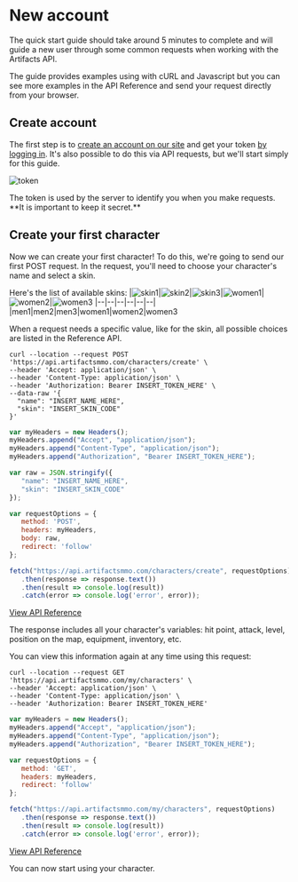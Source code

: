 
# New account

The quick start guide should take around 5 minutes to complete and will guide a new user through some common requests when working with the Artifacts API.

The guide provides examples using with cURL and Javascript but you can see more examples in the API Reference and send your request directly from your browser.


## Create account

The first step is to [create an account on our site](https://artifactsmmo.com/account/create) and get your token [by logging in](https://artifactsmmo.com/account). It's also possible to do this via API requests, but we'll start simply for this guide. 

![token](https://api.artifactsmmo.com/images/docs/token.png)

<Callout type="warning" emoji="⚠️">
The token is used by the server to identify you when you make requests.&#x20;
**It is important to keep it secret.**
</Callout>


## Create your first character

Now we can create your first character! To do this, we're going to send our first POST request.
In the request, you'll need to choose your character's name and select a skin.

Here's the list of available skins:
|![skin1](https://api.artifactsmmo.com/images/characters/men1.png)|![skin2](https://api.artifactsmmo.com/images/characters/men2.png)|![skin3](https://api.artifactsmmo.com/images/characters/men3.png)|![women1](https://api.artifactsmmo.com/images/characters/women1.png)|![women2](https://api.artifactsmmo.com/images/characters/women2.png)|![women3](https://api.artifactsmmo.com/images/characters/women3.png)
|--|--|--|--|--|--|
|men1|men2|men3|women1|women2|women3

When a request needs a specific value, like for the skin, all possible choices are listed in the Reference API.

```http filename="cURL" copy
curl --location --request POST 'https://api.artifactsmmo.com/characters/create' \
--header 'Accept: application/json' \
--header 'Content-Type: application/json' \
--header 'Authorization: Bearer INSERT_TOKEN_HERE' \
--data-raw '{
  "name": "INSERT_NAME_HERE",
  "skin": "INSERT_SKIN_CODE"
}'
```

```js filename="Javascript" copy
var myHeaders = new Headers();
myHeaders.append("Accept", "application/json");
myHeaders.append("Content-Type", "application/json");
myHeaders.append("Authorization", "Bearer INSERT_TOKEN_HERE");

var raw = JSON.stringify({
   "name": "INSERT_NAME_HERE",
   "skin": "INSERT_SKIN_CODE"
});

var requestOptions = {
   method: 'POST',
   headers: myHeaders,
   body: raw,
   redirect: 'follow'
};

fetch("https://api.artifactsmmo.com/characters/create", requestOptions)
   .then(response => response.text())
   .then(result => console.log(result))
   .catch(error => console.log('error', error));
```

[View API Reference](https://api.artifactsmmo.com/docs/#/operations/create_character_characters_create_post)

The response includes all your character's variables: hit point, attack, level, position on the map, equipment, inventory, etc.

You can view this information again at any time using this request:

```http filename="cURL" copy
curl --location --request GET 'https://api.artifactsmmo.com/my/characters' \
--header 'Accept: application/json' \
--header 'Content-Type: application/json' \
--header 'Authorization: Bearer INSERT_TOKEN_HERE'
```

```js filename="Javascript" copy
var myHeaders = new Headers();
myHeaders.append("Accept", "application/json");
myHeaders.append("Content-Type", "application/json");
myHeaders.append("Authorization", "Bearer INSERT_TOKEN_HERE");

var requestOptions = {
   method: 'GET',
   headers: myHeaders,
   redirect: 'follow'
};

fetch("https://api.artifactsmmo.com/my/characters", requestOptions)
   .then(response => response.text())
   .then(result => console.log(result))
   .catch(error => console.log('error', error));
```

[View API Reference](https://api.artifactsmmo.com/docs/#/operations/get_all_characters_characters__get)

You can now start using your character.

